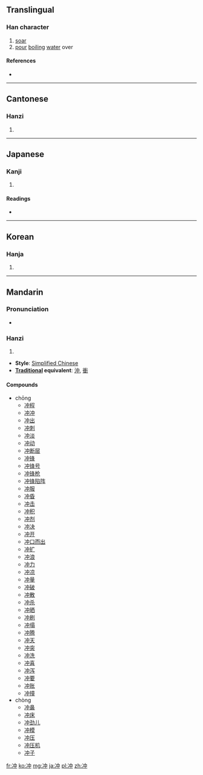 {{also|沖|衝}}
==Translingual==

===Han character===
{{Han char|rn=15|rad=冫|as=04|sn=6|four=|canj=戈一中 (IML)|ids=⿰[[冫]][[中]]}}

# [[soar]]
# [[pour]] [[boiling]] [[water]] over

====References====
* {{Han ref|kx=0131.280|dkj=01616|dj=0294.190|hdz=10295.080|uh=51B2|ud=20914}}

----

==Cantonese==

===Hanzi===
{{yue-hanzi|jyut=|y=chung1}}

# {{defn|lang=yue|sort=冫04}}

----

==Japanese==

===Kanji===
{{ja-kanji|grade=|rs=冫04}}

# {{defn|lang=ja|sort=冫04}}

====Readings====
* {{ja-readings|on=[[ちゅう]] (chū)|kun=[[おき]] (oki), [[わく]] (waku)}}

----

==Korean==

===Hanja===
{{ko-hanja|hangeul=충|rv=chung|mr=ch'ung}}

# {{defn|lang=ko|sort=冫04}}

----

==Mandarin==

===Pronunciation===
* {{audio|Zh-chong.ogg|Audio|lang=cmn}}

===Hanzi===
{{cmn-hanzi|pin=[[chōng]] ([[chong1]]), [[chòng]] ([[chong4]])|wg=ch'ung<sup>1</sup>, ch'ung<sup>4</sup>}}

# {{defn|lang=cmn|sort=冫04}}

* '''Style''': [[Simplified Chinese]]
* '''[[Traditional Chinese|Traditional]] equivalent''': [[沖]], [[衝]]

====Compounds====
* chōng
** [[冲程]]
** [[冲冲]]
** [[冲出]]
** [[冲刺]]
** [[冲淡]]
** [[冲动]]
** [[冲断层]]
** [[冲锋]]
** [[冲锋号]]
** [[冲锋枪]]
** [[冲锋陷阵]]
** [[冲服]]
** [[冲昏]]
** [[冲击]]
** [[冲积]]
** [[冲剂]]
** [[冲决]]
** [[冲开]]
** [[冲口而出]]
** [[冲扩]]
** [[冲浪]]
** [[冲力]]
** [[冲凉]]
** [[冲量]]
** [[冲破]]
** [[冲散]]
** [[冲杀]]
** [[冲晒]]
** [[冲刷]]
** [[冲塌]]
** [[冲腾]]
** [[冲天]]
** [[冲突]]
** [[冲洗]]
** [[冲喜]]
** [[冲泻]]
** [[冲要]]
** [[冲账]]
** [[冲撞]]
* chòng
** [[冲鼻]]
** [[冲床]]
** [[冲劲儿]]
** [[冲模]]
** [[冲压]]
** [[冲压机]]
** [[冲子]]

[[fr:冲]]
[[ko:冲]]
[[mg:冲]]
[[ja:冲]]
[[pl:冲]]
[[zh:冲]]